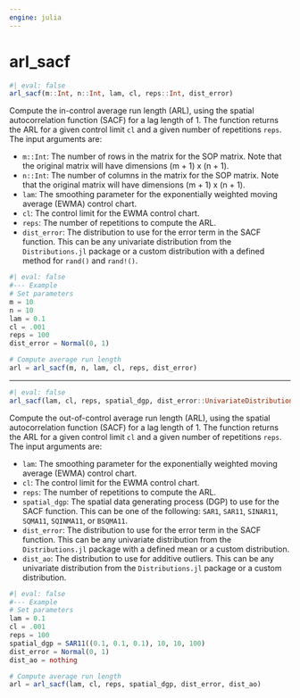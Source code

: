 ```yaml
---
engine: julia
---
```


# arl_sacf {#sec-doc}
    

::: {.callout-note appearance="simple" title="docblock" collapse=false}    


```julia
#| eval: false
arl_sacf(m::Int, n::Int, lam, cl, reps::Int, dist_error)

```

Compute the in-control average run length (ARL), using the spatial autocorrelation function (SACF) for a lag length of 1. The function returns the ARL for a given control limit `cl` and a given number of repetitions `reps`. The input arguments are:    
 
  * `m::Int`: The number of rows in the matrix for the SOP matrix. Note that the original matrix will have dimensions (m + 1) x (n + 1).
  * `n::Int`: The number of columns in the matrix for the SOP matrix. Note that the original matrix will have dimensions (m + 1) x (n + 1).
  * `lam`: The smoothing parameter for the exponentially weighted moving average (EWMA) control chart.
  * `cl`: The control limit for the EWMA control chart.
  * `reps`: The number of repetitions to compute the ARL.
  * `dist_error`: The distribution to use for the error term in the SACF function. This can be any univariate distribution from the `Distributions.jl` package or a custom distribution with a defined method for `rand()` and `rand!()`.

```julia
#| eval: false
#--- Example
# Set parameters
m = 10
n = 10
lam = 0.1
cl = .001
reps = 100
dist_error = Normal(0, 1)

# Compute average run length
arl = arl_sacf(m, n, lam, cl, reps, dist_error)

```



:::
    

 --- 
 
::: {.callout-note appearance="simple" title="docblock" collapse=false}    


```julia
#| eval: false
arl_sacf(lam, cl, reps, spatial_dgp, dist_error::UnivariateDistribution, dist_ao::Union{UnivariateDistribution,Nothing})

```

Compute the out-of-control average run length (ARL), using the spatial autocorrelation function (SACF) for a lag length of 1. The function returns the ARL for a given control limit `cl` and a given number of repetitions `reps`. The input arguments are:    
 
  * `lam`: The smoothing parameter for the exponentially weighted moving average (EWMA) control chart.
  * `cl`: The control limit for the EWMA control chart.
  * `reps`: The number of repetitions to compute the ARL.
  * `spatial_dgp`: The spatial data generating process (DGP) to use for the SACF function. This can be one of the following: `SAR1`, `SAR11`, `SINAR11`, `SQMA11`, `SQINMA11`, or `BSQMA11`.
  * `dist_error`: The distribution to use for the error term in the SACF function. This can be any univariate distribution from the `Distributions.jl` package with a defined mean or a custom distribution.
  * `dist_ao`: The distribution to use for additive outliers. This can be any univariate distribution from the `Distributions.jl` package or a custom distribution.

```julia
#| eval: false
#--- Example
# Set parameters
lam = 0.1
cl = .001
reps = 100
spatial_dgp = SAR11((0.1, 0.1, 0.1), 10, 10, 100)
dist_error = Normal(0, 1)
dist_ao = nothing

# Compute average run length
arl = arl_sacf(lam, cl, reps, spatial_dgp, dist_error, dist_ao)

```



:::
    

